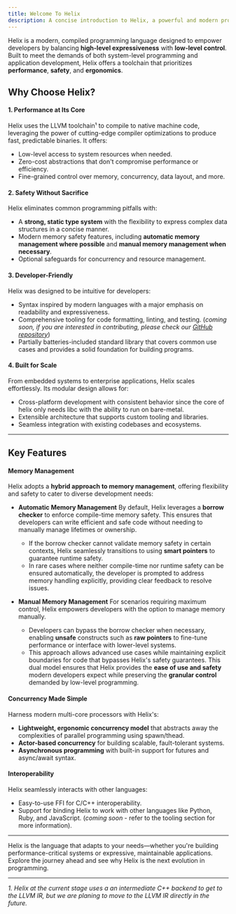 ```yaml
---
title: Welcome To Helix
description: A concise introduction to Helix, a powerful and modern programming language for developers.
---
```


Helix is a modern, compiled programming language designed to empower developers by balancing **high-level expressiveness** with **low-level control**. Built to meet the demands of both system-level programming and application development, Helix offers a toolchain that prioritizes **performance**, **safety**, and **ergonomics**.

## **Why Choose Helix?**

#### 1. **Performance at Its Core**
Helix uses the LLVM toolchain¹ to compile to native machine code, leveraging the power of cutting-edge compiler optimizations to produce fast, predictable binaries. It offers:
- Low-level access to system resources when needed.
- Zero-cost abstractions that don't compromise performance or efficiency.
- Fine-grained control over memory, concurrency, data layout, and more.

#### 2. **Safety Without Sacrifice**
Helix eliminates common programming pitfalls with:
- A **strong, static type system** with the flexibility to express complex data structures in a concise manner.
- Modern memory safety features, including **automatic memory management where possible** and **manual memory management when necessary**.
- Optional safeguards for concurrency and resource management.

#### 3. **Developer-Friendly**
Helix was designed to be intuitive for developers:
- Syntax inspired by modern languages with a major emphasis on readability and expressiveness.
- Comprehensive tooling for code formatting, linting, and testing. (*coming soon, if you are interested in contributing, please check our [GitHub repository](https://www.github.com/helixlang/helix-lang)*)
- Partially batteries-included standard library that covers common use cases and provides a solid foundation for building programs.

#### 4. **Built for Scale**
From embedded systems to enterprise applications, Helix scales effortlessly. Its modular design allows for:
- Cross-platform development with consistent behavior since the core of helix only needs libc with the ability to run on bare-metal.
- Extensible architecture that supports custom tooling and libraries.
- Seamless integration with existing codebases and ecosystems.

---

## Key Features

#### Memory Management
Helix adopts a **hybrid approach to memory management**, offering flexibility and safety to cater to diverse development needs:
- **Automatic Memory Management**
  By default, Helix leverages a **borrow checker** to enforce compile-time memory safety. This ensures that developers can write efficient and safe code without needing to manually manage lifetimes or ownership.
  - If the borrow checker cannot validate memory safety in certain contexts, Helix seamlessly transitions to using **smart pointers** to guarantee runtime safety.
  - In rare cases where neither compile-time nor runtime safety can be ensured automatically, the developer is prompted to address memory handling explicitly, providing clear feedback to resolve issues.

- **Manual Memory Management**
  For scenarios requiring maximum control, Helix empowers developers with the option to manage memory manually.
  - Developers can bypass the borrow checker when necessary, enabling **unsafe** constructs such as **raw pointers** to fine-tune performance or interface with lower-level systems.
  - This approach allows advanced use cases while maintaining explicit boundaries for code that bypasses Helix's safety guarantees.
This dual model ensures that Helix provides the **ease of use and safety** modern developers expect while preserving the **granular control** demanded by low-level programming.

#### Concurrency Made Simple
Harness modern multi-core processors with Helix's:
- **Lightweight, ergonomic concurrency model** that abstracts away the complexities of parallel programming using spawn/thead.
- **Actor-based concurrency** for building scalable, fault-tolerant systems.
- **Asynchronous programming** with built-in support for futures and async/await syntax.

#### Interoperability
Helix seamlessly interacts with other languages:
- Easy-to-use FFI for C/C++ interoperability.
- Support for binding Helix to work with other languages like Python, Ruby, and JavaScript. (*coming soon* - refer to the tooling section for more information).

---

Helix is the language that adapts to your needs—whether you're building performance-critical systems or expressive, maintainable applications. Explore the journey ahead and see why Helix is the next evolution in programming.

---

*1. Helix at the current stage uses a an intermediate C++ backend to get to the LLVM IR, but we are planing to move to the LLVM IR directly in the future.*
